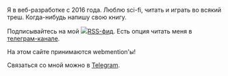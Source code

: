 Я в веб-разработке с 2016 года. Люблю sci-fi, читать и играть во всякий треш. Когда-нибудь напишу свою книгу.

Подписывайтесь на мой <a target="_blank" href="https://yepstepz.io/rss.xml"><img className="icon" src="/rss-logo.png"/>RSS-фид</a>. Есть
опция читать меня в <a href="https://t.me/yepstepz_io" target="_blank" rel="noopener noreferrer nofollow">телеграм-канале</a>.

На этом сайте принимаются webmention'ы!

Связаться со мной можно в <a href="https://t.me/yepstepz" target="_blank" rel="noopener noreferrer nofollow">Telegram</a>.


